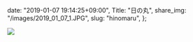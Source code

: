   date: "2019-01-07 19:14:25+09:00",
  Title: "日の丸",
  share_img: "/images/2019_01_07_1.JPG",
  slug: "hinomaru",
};

![](/images/2019_01_07_1.JPG)
